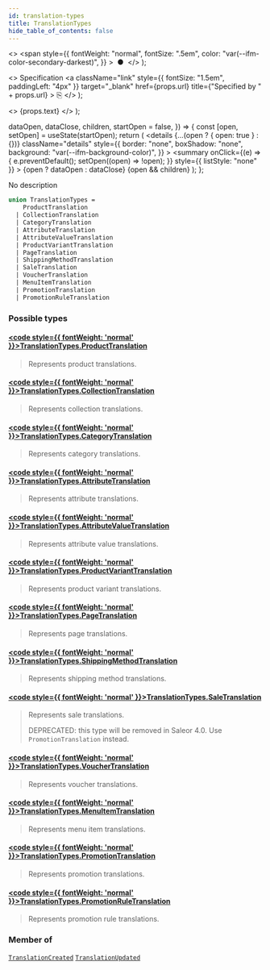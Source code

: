 ```yaml
---
id: translation-types
title: TranslationTypes
hide_table_of_contents: false
---
```


  <>
    <span
      style={{
        fontWeight: "normal",
        fontSize: ".5em",
        color: "var(--ifm-color-secondary-darkest)",
      }}
    >
      &nbsp;●&nbsp;
    </span>
  </>
);

  <>
    Specification
    <a
      className="link"
      style={{ fontSize: "1.5em", paddingLeft: "4px" }}
      target="\_blank"
      href={props.url}
      title={"Specified by " + props.url}
    >
      ⎘
    </a>
  </>
);

  <>
    <span className={props.class}>{props.text}</span>
  </>
);


  dataOpen,
  dataClose,
  children,
  startOpen = false,
}) => {
  const [open, setOpen] = useState(startOpen);
  return (
    <details
      {...(open ? { open: true } : {})}
      className="details"
      style={{
        border: "none",
        boxShadow: "none",
        background: "var(--ifm-background-color)",
      }}
    >
      <summary
        onClick={(e) => {
          e.preventDefault();
          setOpen((open) => !open);
        }}
        style={{ listStyle: "none" }}
      >
        {open ? dataOpen : dataClose}
      </summary>
      {open && children}
    </details>
  );
};

No description

```graphql
union TranslationTypes =
    ProductTranslation
  | CollectionTranslation
  | CategoryTranslation
  | AttributeTranslation
  | AttributeValueTranslation
  | ProductVariantTranslation
  | PageTranslation
  | ShippingMethodTranslation
  | SaleTranslation
  | VoucherTranslation
  | MenuItemTranslation
  | PromotionTranslation
  | PromotionRuleTranslation
```

### Possible types

#### [<code style={{ fontWeight: 'normal' }}>TranslationTypes.<b>ProductTranslation</b></code>](../../../api-reference/products/objects/product-translation) <Badge class="badge badge--secondary" text="object"/>

> Represents product translations.

#### [<code style={{ fontWeight: 'normal' }}>TranslationTypes.<b>CollectionTranslation</b></code>](../../../api-reference/products/objects/collection-translation) <Badge class="badge badge--secondary" text="object"/>

> Represents collection translations.

#### [<code style={{ fontWeight: 'normal' }}>TranslationTypes.<b>CategoryTranslation</b></code>](../../../api-reference/products/objects/category-translation) <Badge class="badge badge--secondary" text="object"/>

> Represents category translations.

#### [<code style={{ fontWeight: 'normal' }}>TranslationTypes.<b>AttributeTranslation</b></code>](../../../api-reference/attributes/objects/attribute-translation) <Badge class="badge badge--secondary" text="object"/>

> Represents attribute translations.

#### [<code style={{ fontWeight: 'normal' }}>TranslationTypes.<b>AttributeValueTranslation</b></code>](../../../api-reference/attributes/objects/attribute-value-translation) <Badge class="badge badge--secondary" text="object"/>

> Represents attribute value translations.

#### [<code style={{ fontWeight: 'normal' }}>TranslationTypes.<b>ProductVariantTranslation</b></code>](../../../api-reference/products/objects/product-variant-translation) <Badge class="badge badge--secondary" text="object"/>

> Represents product variant translations.

#### [<code style={{ fontWeight: 'normal' }}>TranslationTypes.<b>PageTranslation</b></code>](../../../api-reference/pages/objects/page-translation) <Badge class="badge badge--secondary" text="object"/>

> Represents page translations.

#### [<code style={{ fontWeight: 'normal' }}>TranslationTypes.<b>ShippingMethodTranslation</b></code>](../../../api-reference/shipping/objects/shipping-method-translation) <Badge class="badge badge--secondary" text="object"/>

> Represents shipping method translations.

#### [<code style={{ fontWeight: 'normal' }}>TranslationTypes.<b>SaleTranslation</b></code>](../../../api-reference/discounts/objects/sale-translation) <Badge class="badge badge--secondary" text="object"/>

> Represents sale translations.
>
> DEPRECATED: this type will be removed in Saleor 4.0. Use `PromotionTranslation` instead.

#### [<code style={{ fontWeight: 'normal' }}>TranslationTypes.<b>VoucherTranslation</b></code>](../../../api-reference/discounts/objects/voucher-translation) <Badge class="badge badge--secondary" text="object"/>

> Represents voucher translations.

#### [<code style={{ fontWeight: 'normal' }}>TranslationTypes.<b>MenuItemTranslation</b></code>](../../../api-reference/menu/objects/menu-item-translation) <Badge class="badge badge--secondary" text="object"/>

> Represents menu item translations.

#### [<code style={{ fontWeight: 'normal' }}>TranslationTypes.<b>PromotionTranslation</b></code>](../../../api-reference/discounts/objects/promotion-translation) <Badge class="badge badge--secondary" text="object"/>

> Represents promotion translations.
>
> <Badge text="Added in Saleor 3.17" class="secondary margin-bottom--sm" />

#### [<code style={{ fontWeight: 'normal' }}>TranslationTypes.<b>PromotionRuleTranslation</b></code>](../../../api-reference/discounts/objects/promotion-rule-translation) <Badge class="badge badge--secondary" text="object"/>

> Represents promotion rule translations.
>
> <Badge text="Added in Saleor 3.17" class="secondary margin-bottom--sm" />

### Member of

[`TranslationCreated`](../../../api-reference/miscellaneous/objects/translation-created) <Badge class="badge badge--secondary" text="object"/><Bullet />[`TranslationUpdated`](../../../api-reference/miscellaneous/objects/translation-updated) <Badge class="badge badge--secondary" text="object"/>

